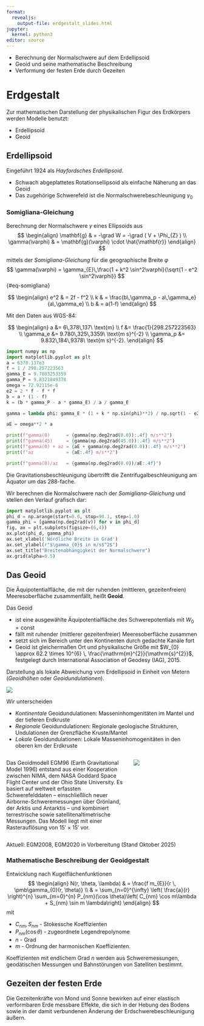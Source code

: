 ```yaml
---
format:
  revealjs:
    output-file: erdgestalt_slides.html
jupyter:
  kernel: python3
editor: source
---
```


::: {.callout-tip title="Lernziele"}
- Berechnung der Normalschwere auf dem Erdellipsoid
- Geoid und seine mathematische Beschreibung
- Verformung der festen Erde durch Gezeiten
:::

# Erdgestalt

Zur mathematischen Darstellung der physikalischen Figur des Erdkörpers werden Modelle benutzt:

- Erdellipsoid
- Geoid

## Erdellipsoid

Eingeführt 1924 als _Hayfordsches Erdellipsoid_.

- Schwach abgeplattetes Rotationsellipsoid als einfache Näherung an das Geoid
- Das zugehörige Schwerefeld ist die Normalschwerebeschleunigung $\gamma_{0}$


### Somigliana-Gleichung

Berechnung der Normalschwere $\gamma$ eines Ellipsoids aus
$$
\begin{align}
\mathbf{g} & = -\grad W = -\grad ( V + \Phi_{Z} ) \\
\gamma(\varphi) & = \mathbf{g}(\varphi) \cdot \hat{\mathbf{r}}
\end{align}
$$

mittels der _Somigliana-Gleichung_ für die geographische Breite $\varphi$
$$
\gamma(\varphi) = \gamma_{E}\,\frac{1 + k^2 \sin^2\varphi}{\sqrt{1 - e^2 \sin^2\varphi}}
$$ {#eq-somigliana}

$$
\begin{align}
e^2 & = 2f - f^2 \\
k & = \frac{b\,\gamma_p - a\,\gamma_e}{a\,\gamma_e} \\
b & = a(1-f)
\end{align}
$$

Mit den Daten aus WGS-84:

$$
\begin{align}
a &= 6\,378\,137\ \text{m} \\
f &= \frac{1}{298.257223563} \\
\gamma_e &= 9.780\,325\,3359\ \text{m s}^{-2} \\
\gamma_p &= 9.832\,184\,9378\ \text{m s}^{-2}.
\end{align}
$$


```python
import numpy as np
import matplotlib.pyplot as plt
a = 6378.137e3
f = 1 / 298.257223563
gamma_E = 9.7803253359
gamma_P = 9.8321849378
omega = 72.92115e-6
e2 = 2 * f - f * f
b = a * (1 - f)
k = (b * gamma_P - a * gamma_E) / a / gamma_E

gamma = lambda phi: gamma_E * (1 + k * np.sin(phi)**2) / np.sqrt(1 - e2 * np.sin(phi)**2)

aE = omega**2 * a

print(f"gamma(0)      = {gamma(np.deg2rad(0.0)):.4f} m/s**2")
print(f"gamma(45)     = {gamma(np.deg2rad(45.0)):.4f} m/s**2")
print(f"gamma(0) + az = {aE + gamma(np.deg2rad(0.0)):.4f} m/s**2")
print(f"az            = {aE:.4f} m/s**2")

print(f"gamma(0)/az   = {gamma(np.deg2rad(0.0))/aE:.4f}")
```


Die Gravitationsbeschleunigung übertrifft die Zentrifugalbeschleunigung am Äquator um das 288-fache.

Wir berechnen die Normalschwere nach der _Somigliana-Gleichung_ und stellen den Verlauf grafisch dar:

```python
import matplotlib.pyplot as plt
phi_d = np.arange(start=0.0, stop=90.1, step=1.0)
gamma_phi = [gamma(np.deg2rad(v)) for v in phi_d]
fig, ax = plt.subplots(figsize=(6,4))
ax.plot(phi_d, gamma_phi)
ax.set_xlabel('Nördliche Breite in Grad')
ax.set_ylabel(r"$\gamma_{0}$ in m/s$^2$")
ax.set_title("Breitenabhängigkeit der Normalschwere")
ax.grid(alpha=0.5)
```


## Das Geoid

Die Äquipotentialfläche, die mit der ruhenden (mittleren, gezeitenfreien) Meeresoberfläche zusammenfällt, heißt __Geoid__.

Das Geoid

- ist eine ausgewählte Äquipotentialfläche des Schwerepotentials mit $W_{0}=\mathrm{const}$ 
- fällt mit ruhender (mittlerer gezeitenfreier) Meeresoberfläche zusammen
- setzt sich im Bereich unter den Kontinenten durch gedachte Kanäle fort
- Geoid ist gleichermaßen Ort und physikalische Größe mit $W_{0} \approx 62.2 \times 10^{6} \, \frac{\mathrm{m}^{2}}{\mathrm{s}^{2}}$, festgelegt durch International Association of Geodesy (IAG), 2015.

Darstellung als lokale Abweichung vom Erdellipsoid in Einheit von Metern (_Geoidhöhen_ oder _Geoidundulationen_).

![](images/Geoidundulation.excalidraw.svg)

Wir unterscheiden

- _Kontinentale_ Geoidundulationen: Masseninhomgenitäten im Mantel und der tieferen Erdkruste
- _Regionale_ Geoidundulationen: Regionale geologische Strukturen, Undulationen der Grenzfläche Kruste/Mantel
- _Lokale_ Geoidundulationen: Lokale Masseninhomogenitäten in den oberen km der Erdkruste

::: {.columns}
::: {.column width="65%"}
Das Geoidmodell EGM96 (Earth Gravitational Model 1996) entstand aus einer Kooperation zwischen NIMA, dem NASA Goddard Space Flight Center und der Ohio State University. Es basiert auf weltweit erfassten Schwerefelddaten – einschließlich neuer Airborne-Schweremessungen über Grönland, der Arktis und Antarktis – und kombiniert terrestrische sowie satellitenaltimetrische Messungen. 
Das Modell liegt mit einer Rasterauflösung von 15′ × 15′ vor.
:::
::: {.column width="35%"}
![](images/Geoid_wiki.png)
:::
:::

Aktuell: EGM2008, EGM2020 in Vorbereitung (Stand Oktober 2025)


### Mathematische Beschreibung der Geoidgestalt

Entwicklung nach Kugelflächenfunktionen
$$
\begin{align}
N(r, \theta, \lambda) & = \frac{f m_{E}}{r \, \pmb\gamma_{0}(r, \theta)} \\
 & = \sum_{n=0}^{\infty} \left( \frac{a}{r} \right)^{n} \sum_{m=0}^{n} P_{nm}(\cos \theta)\left( C_{nm} \cos m\lambda + S_{nm} \sin m \lambda\right) 
\end{align}
$$
mit 

- $C_{nm}, S_{nm}$ - Stokessche Koeffizienten
- $P_{nm}(\cos \theta)$ - zugeordnete Legendrepolynome
- $n$ - Grad
- $m$ - Ordnung der harmonischen Koeffizienten.

Koeffizienten mit endlichem Grad $n$ werden aus Schweremessungen, geodätischen Messungen und Bahnstörungen von Satelliten bestimmt. 

## Gezeiten der festen Erde

Die Gezeitenkräfte von Mond und Sonne bewirken auf einer elastisch verformbaren Erde messbare Effekte, die sich in der Hebung des Bodens sowie in der damit verbundenen Änderung der Erdschwerebeschleunigung äußern.




